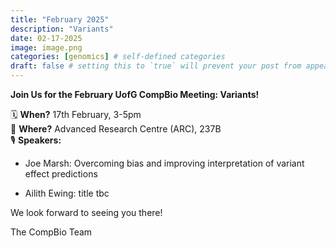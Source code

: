 ```yaml
---
title: "February 2025"
description: "Variants"
date: 02-17-2025
image: image.png
categories: [genomics] # self-defined categories
draft: false # setting this to `true` will prevent your post from appearing on your listing page until you're ready!
---
```


**Join Us for the February UofG CompBio Meeting: Variants!**

🗓 **When?** 17th February, 3-5pm\
📍 **Where?** Advanced Research Centre (ARC), 237B\
🎙 **Speakers:**

-   Joe Marsh: Overcoming bias and improving interpretation of variant effect predictions

-   Ailith Ewing: title tbc

We look forward to seeing you there!

The CompBio Team
